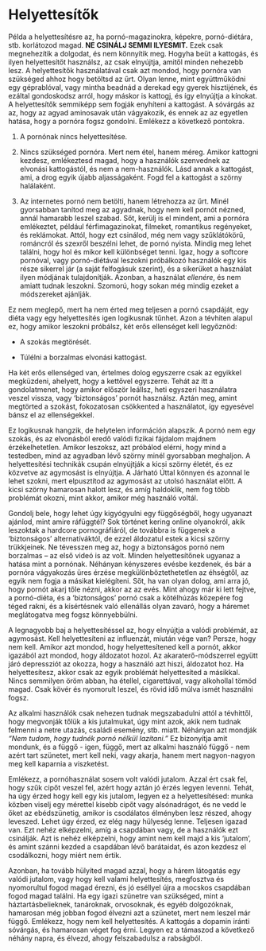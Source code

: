 # Helyettesítők

Példa a helyettesítésre az, ha pornó-magazinokra, képekre, pornó-diétára, stb. korlátozod magad. **NE CSINÁLJ SEMMI ILYESMIT.** Ezek csak megnehezítik a dolgodat, és nem könnyítik meg. Hogyha beüt a kattogás, és ilyen helyettesítőt használsz, az csak elnyújtja, amitől minden nehezebb lesz. A helyettesítők használatával csak azt mondod, hogy pornóra van szükséged ahhoz hogy betöltsd az űrt. Olyan lenne, mint együttműködni egy géprablóval, vagy mintha beadnád a derekad egy gyerek hisztijének, és ezáltal gondoskodsz arról, hogy máskor is kattogj, és így elnyújtja a kínokat. A helyettesítők semmiképp sem fogják enyhíteni a kattogást. A sóvárgás az az, hogy az agyad aminosavak után vágyakozik, és ennek az az egyetlen hatása, hogy a pornóra fogsz gondolni. Emlékezz a következő pontokra.

1.  A pornónak nincs helyettesítése.

2.  Nincs szükséged pornóra. Mert nem étel, hanem méreg. Amikor kattogni kezdesz, emlékeztesd magad, hogy a használók szenvednek az elvonási kattogástól, és nem a nem-használók. Lásd annak a kattogást, ami, a drog egyik újabb aljasságaként. Fogd fel a kattogást a szörny halálaként.

3.  Az internetes pornó nem betölti, hanem létrehozza az űrt. Minél gyorsabban tanítod meg az agyadnak, hogy nem kell pornót nézned, annál hamarabb leszel szabad. Sőt, kerülj is el mindent, ami a pornóra emlékeztet, például férfimagazinokat, filmeket, romantikus regényeket, és reklámokat. Attól, hogy ezt csinálod, még nem vagy szűklátókörű, románcról és szexről beszélni lehet, de pornó nyista. Mindig meg lehet találni, hogy hol és mikor kell különbséget tenni. Igaz, hogy a softcore pornóval, vagy pornó-diétával leszokni próbálkozó használók egy kis része sikerrel jár (a saját felfogásuk szerint), és a sikerüket a használat ilyen módjának tulajdonítják. Azonban, a használat *ellenére*, és nem amiatt tudnak leszokni. Szomorú, hogy sokan még mindig ezeket a módszereket ajánlják.

Ez nem meglepő, mert ha nem érted meg teljesen a pornó csapdáját, egy diéta vagy egy helyettesítés igen logikusnak tűnhet. Azon a tévhiten alapul ez, hogy amikor leszokni próbálsz, két erős ellenséget kell legyőznöd:

-   A szokás megtörését.

-   Túlélni a borzalmas elvonási kattogást.

Ha két erős ellenséged van, értelmes dolog egyszerre csak az egyikkel megküzdeni, ahelyett, hogy a kettővel egyszerre. Tehát az itt a gondolatmenet, hogy amikor először leállsz, heti egyszeri használatra veszel vissza, vagy ‘biztonságos’ pornót használsz. Aztán meg, amint megtörted a szokást, fokozatosan csökkented a használatot, így egyesével bánsz el az ellenségekkel.

Ez logikusnak hangzik, de helytelen információn alapszik. A pornó nem egy szokás, és az elvonásból eredő valódi fizikai fájdalom majdnem érzékelhetetlen. Amikor leszoksz, azt próbálod elérni, hogy mind a testedben, mind az agyadban lévő szörny minél gyorsabban meghaljon. A helyettesítési technikák csupán elnyújtják a kicsi szörny életét, és ez közvetve az agymosást is elnyújtja. A Járható Úttal könnyen és azonnal le lehet szokni, mert elpusztítod az agymosást az utolsó használat előtt. A kicsi szörny hamarosan halott lesz, és amíg haldoklik, nem fog több problémát okozni, mint akkor, amikor még használó voltál.

Gondolj bele, hogy lehet úgy kigyógyulni egy függőségből, hogy ugyanazt ajánlod, mint amire ráfüggtél? Sok történet kering online olyanokról, akik leszoktak a hardcore pornográfiáról, de továbbra is függenek a ‘biztonságos’ alternatíváktól, de ezzel áldozatul estek a kicsi szörny trükkjeinek. Ne tévesszen meg az, hogy a biztonságos pornó nem borzalmas -- az első videó is az volt. Minden helyettesítőnek ugyanaz a hatása mint a pornónak. Néhányan kényszeres evésbe kezdenek, és bár a pornóra vágyakozás üres érzése megkülönböztethetetlen az éhségtől, az egyik nem fogja a másikat kielégíteni. Sőt, ha van olyan dolog, ami arra jó, hogy pornót akarj tőle nézni, akkor az az evés. Mint ahogy már ki lett fejtve, a pornó-diéta, és a ‘biztonságos’ pornó csak a kötélhúzás közepére fog téged rakni, és a kísértésnek való ellenállás olyan zavaró, hogy a háremet meglátogatva meg fogsz könnyebbülni.

A legnagyobb baj a helyettesítéssel az, hogy elnyújtja a valódi problémát, az agymosást. Kell helyettesíteni az influenzát, miután vége van? Persze, hogy nem kell. Amikor azt mondod, hogy helyettesítened kell a pornót, akkor igazából azt mondod, hogy áldozatot hozol.  Az akaraterő-módszerrel együtt járó depressziót az okozza, hogy a használó azt hiszi, áldozatot hoz. Ha helyettesítesz, akkor csak az egyik problémát helyettesíted a másikkal. Nincs semmilyen öröm abban, ha étellel, cigarettával, vagy alkohollal tömöd magad. Csak kövér és nyomorult leszel, és rövid idő múlva ismét használni fogsz. 

Az alkalmi használók csak nehezen tudnak megszabadulni attól a tévhittől, hogy megvonják tőlük a kis jutalmukat, úgy mint azok, akik nem tudnak felmenni a netre utazás, családi esemény, stb. miatt. Néhányan azt mondják *“Nem tudom, hogy tudnék pornó nélkül lazítani.”* Ez bizonyítja amit mondunk, és a függő - igen, függő, mert az alkalmi használó függő - nem azért tart szünetet, mert kell neki, vagy akarja, hanem mert nagyon-nagyon meg kell kaparnia a viszketést.

Emlékezz, a pornóhasználat sosem volt valódi jutalom.  Azzal ért csak fel, hogy szűk cipőt veszel fel, azért hogy aztán jó érzés legyen levenni. Tehát, ha úgy érzed hogy kell egy kis jutalom, legyen ez a helyettesítésed: munka közben viselj egy mérettel kisebb cipőt vagy alsónadrágot, és ne vedd le őket az  ebédszünetig, amikor is csodálatos élményben lesz részed, ahogy leveszed. Lehet úgy érzed, ez elég nagy hülyeség lenne. Teljesen igazad van. Ezt nehéz elképzelni, amíg a csapdában vagy, de a használók ezt csinálják. Azt is nehéz elképzelni, hogy amint nem kell majd a kis ‘jutalom’, és amint szánni kezded a csapdában lévő barátaidat, és azon kezdesz el csodálkozni, hogy miért nem értik.

Azonban, ha tovább hülyíted magad azzal, hogy a hárem látogatás egy valódi jutalom, vagy hogy kell valami helyettesítés, megfosztva és nyomorultul fogod magad érezni, és jó eséllyel újra a mocskos csapdában fogod magad találni. Ha egy igazi szünetre van szükséged, mint a háztartásbelieknek, tanároknak, orvosoknak, és egyéb dolgozóknak, hamarosan még jobban fogod élvezni azt a szünetet, mert nem leszel már függő. Emlékezz, hogy nem kell helyettesítés. A kattogás a dopamin iránti sóvárgás, és hamarosan véget fog érni. Legyen ez a támaszod a következő néhány napra, és élvezd, ahogy felszabadulsz a rabságból.
